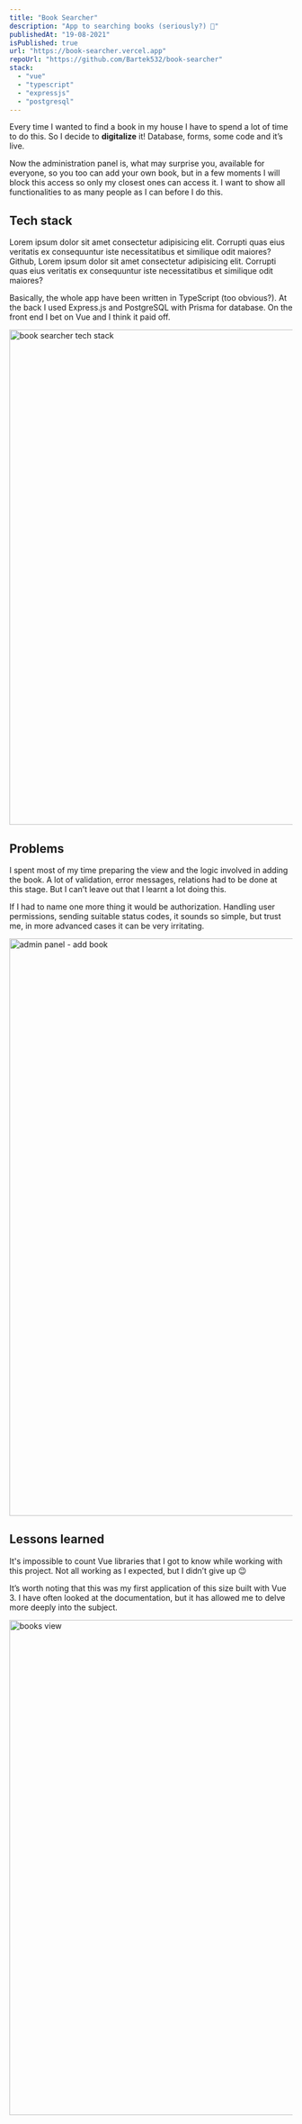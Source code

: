 ```yaml
---
title: "Book Searcher"
description: "App to searching books (seriously?) 📘"
publishedAt: "19-08-2021"
isPublished: true
url: "https://book-searcher.vercel.app"
repoUrl: "https://github.com/Bartek532/book-searcher"
stack:
  - "vue"
  - "typescript"
  - "expressjs"
  - "postgresql"
---
```


<div id="introduction">

Every time I wanted to find a book in my house I have to spend a lot of time to do this. So I decide to **digitalize** it! Database, forms, some code and it’s live.

Now the administration panel is, what may surprise you, available for everyone, so you too can add your own book, but in a few moments I will block this access so only my closest ones can access it. I want to show all functionalities to as many people as I can before I do this.

</div>

## Tech stack

Lorem ipsum dolor sit amet consectetur adipisicing elit. Corrupti quas eius veritatis ex consequuntur iste necessitatibus et similique odit maiores? <Link href="https://github.com/Bartek532/book-searcher-mongo">Github</Link>, Lorem ipsum dolor sit amet consectetur adipisicing elit. Corrupti quas eius veritatis ex consequuntur iste necessitatibus et similique odit maiores?

Basically, the whole app have been written in TypeScript (too obvious?). At the back I used Express.js and PostgreSQL
with Prisma for database. On the front end I bet on Vue and I think it paid off.

<Image src="/img/projects/book-searcher/stack.png" alt="book searcher tech stack" width="1200" height="880" />

## Problems

I spent most of my time preparing the view and the logic involved in adding the book. A lot of validation, error messages, relations had to be done at this stage. But I can’t leave out that I learnt a lot doing this.

If I had to name one more thing it would be authorization. Handling user permissions, sending suitable status codes, it sounds so simple, but trust me, in more advanced cases it can be very irritating.

<Image src="/img/projects/book-searcher/add-book.png" alt="admin panel - add book" width="1400" height="1026" />

## Lessons learned

It's impossible to count Vue libraries that I got to know while working with this project. Not all working as I expected, but I didn’t give up 😉

It’s worth noting that this was my first application of this size built with Vue 3. I have often looked at the documentation, but it has allowed me to delve more deeply into the subject.

<Image src="/img/projects/book-searcher/books.png" alt="books view" width="1200" height="880" />

